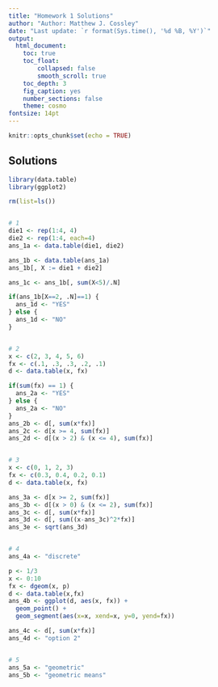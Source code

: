 ```yaml
---
title: "Homework 1 Solutions"
author: "Author: Matthew J. Cossley"
date: "Last update: `r format(Sys.time(), '%d %B, %Y')`"
output:
  html_document:
    toc: true
    toc_float:
        collapsed: false
        smooth_scroll: true
    toc_depth: 3
    fig_caption: yes
    number_sections: false
    theme: cosmo
fontsize: 14pt
---
```


```r
knitr::opts_chunk$set(echo = TRUE)
```

## Solutions

```r
library(data.table)
library(ggplot2)

rm(list=ls())


# 1
die1 <- rep(1:4, 4)
die2 <- rep(1:4, each=4)
ans_1a <- data.table(die1, die2)

ans_1b <- data.table(ans_1a)
ans_1b[, X := die1 + die2]

ans_1c <- ans_1b[, sum(X<5)/.N]

if(ans_1b[X==2, .N]==1) {
  ans_1d <- "YES"
} else {
  ans_1d <- "NO"
}


# 2
x <- c(2, 3, 4, 5, 6)
fx <- c(.1, .3, .3, .2, .1)
d <- data.table(x, fx)

if(sum(fx) == 1) {
  ans_2a <- "YES"
} else {
  ans_2a <- "NO"
}
ans_2b <- d[, sum(x*fx)]
ans_2c <- d[x >= 4, sum(fx)]
ans_2d <- d[(x > 2) & (x <= 4), sum(fx)]


# 3
x <- c(0, 1, 2, 3)
fx <- c(0.3, 0.4, 0.2, 0.1)
d <- data.table(x, fx)

ans_3a <- d[x >= 2, sum(fx)]
ans_3b <- d[(x > 0) & (x <= 2), sum(fx)]
ans_3c <- d[, sum(x*fx)]
ans_3d <- d[, sum((x-ans_3c)^2*fx)]
ans_3e <- sqrt(ans_3d)


# 4
ans_4a <- "discrete"

p <- 1/3
x <- 0:10
fx <- dgeom(x, p)
d <- data.table(x,fx)
ans_4b <- ggplot(d, aes(x, fx)) +
  geom_point() +
  geom_segment(aes(x=x, xend=x, y=0, yend=fx))

ans_4c <- d[, sum(x*fx)]
ans_4d <- "option 2"


# 5
ans_5a <- "geometric"
ans_5b <- "geometric means"
```

